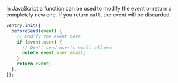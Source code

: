 In JavaScript a function can be used to modify the event or return a completely new one. If you return `null`, the event will be discarded.

```javascript
Sentry.init({
  beforeSend(event) {
    // Modify the event here
    if (event.user) {
      // Don't send user's email address
      delete event.user.email;
    }
    return event;
  },
});
```
